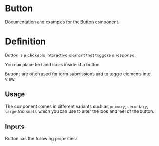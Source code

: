 

<Meta of={ButtonStories} title="Documentation" />

# Button

Documentation and examples for the Button component.

# Definition

Button is a clickable interactive element that triggers a response.

You can place text and icons inside of a button.

Buttons are often used for form submissions and to toggle elements into view.

## Usage

The component comes in different variants such as `primary`, `secondary`, `large` and `small` which you can use to alter the look and feel of the button.

## Inputs

Button has the following properties:

<ArgTypes of={ButtonStories} />

<ExtendedPreview
  storyId="components-button--primary"
  sourceLink="https://github.com/Abduganeoff/Client-FoodDelivery/blob/main/components/Cart.js"
  muiLink="https://mui.com/material-ui/api/button/"
  exampleLink="https://codesandbox.io/p/sandbox/storybook-rhy3f4?file=%2Fsrc%2Fcomponents%2FButton%2FButton.jsx"
/>
